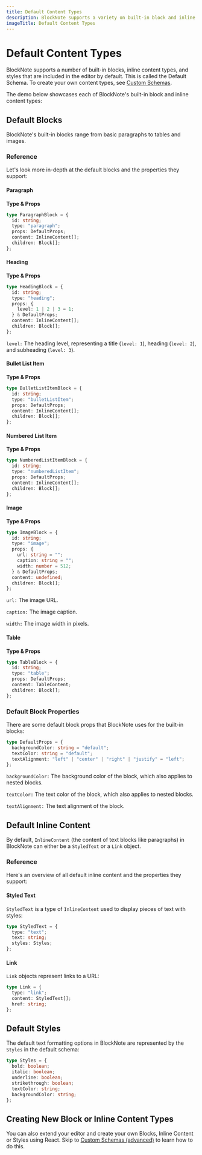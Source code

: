 ```yaml
---
title: Default Content Types
description: BlockNote supports a variety on built-in block and inline content types that are included in the editor by default.
imageTitle: Default Content Types
---
```





# Default Content Types

BlockNote supports a number of built-in blocks, inline content types, and styles that are included in the editor by default. This is called the Default Schema. To create your own content types, see [Custom Schemas](/docs/custom-schemas).

The demo below showcases each of BlockNote's built-in block and inline content types:

<Example name="basic/all-blocks" />

## Default Blocks

BlockNote's built-in blocks range from basic paragraphs to tables and images.

### Reference

Let's look more in-depth at the default blocks and the properties they support:

#### Paragraph

**Type & Props**

```typescript
type ParagraphBlock = {
  id: string;
  type: "paragraph";
  props: DefaultProps;
  content: InlineContent[];
  children: Block[];
};
```

#### Heading

**Type & Props**

```typescript
type HeadingBlock = {
  id: string;
  type: "heading";
  props: {
    level: 1 | 2 | 3 = 1;
  } & DefaultProps;
  content: InlineContent[];
  children: Block[];
};
```

`level:` The heading level, representing a title (`level: 1`), heading (`level: 2`), and subheading (`level: 3`).

#### Bullet List Item

**Type & Props**

```typescript
type BulletListItemBlock = {
  id: string;
  type: "bulletListItem";
  props: DefaultProps;
  content: InlineContent[];
  children: Block[];
};
```

#### Numbered List Item

**Type & Props**

```typescript
type NumberedListItemBlock = {
  id: string;
  type: "numberedListItem";
  props: DefaultProps;
  content: InlineContent[];
  children: Block[];
};
```

#### Image

**Type & Props**

```typescript
type ImageBlock = {
  id: string;
  type: "image";
  props: {
    url: string = "";
    caption: string = "";
    width: number = 512;
  } & DefaultProps;
  content: undefined;
  children: Block[];
};
```

`url:` The image URL.

`caption:` The image caption.

`width:` The image width in pixels.

#### Table

**Type & Props**

```typescript
type TableBlock = {
  id: string;
  type: "table";
  props: DefaultProps;
  content: TableContent;
  children: Block[];
};
```

### Default Block Properties

There are some default block props that BlockNote uses for the built-in blocks:

```typescript
type DefaultProps = {
  backgroundColor: string = "default";
  textColor: string = "default";
  textAlignment: "left" | "center" | "right" | "justify" = "left";
};
```

`backgroundColor:` The background color of the block, which also applies to nested blocks.

`textColor:` The text color of the block, which also applies to nested blocks.

`textAlignment:` The text alignment of the block.

## Default Inline Content

By default, `InlineContent` (the content of text blocks like paragraphs) in BlockNote can either be a `StyledText` or a `Link` object.

### Reference

Here's an overview of all default inline content and the properties they support:

#### Styled Text

`StyledText` is a type of `InlineContent` used to display pieces of text with styles:

```typescript
type StyledText = {
  type: "text";
  text: string;
  styles: Styles;
};
```

#### Link

`Link` objects represent links to a URL:

```typescript
type Link = {
  type: "link";
  content: StyledText[];
  href: string;
};
```

## Default Styles

The default text formatting options in BlockNote are represented by the `Styles` in the default schema:

```typescript
type Styles = {
  bold: boolean;
  italic: boolean;
  underline: boolean;
  strikethrough: boolean;
  textColor: string;
  backgroundColor: string;
};
```

## Creating New Block or Inline Content Types

You can also extend your editor and create your own Blocks, Inline Content or Styles using React.
Skip to [Custom Schemas (advanced)](/docs/custom-schemas) to learn how to do this.
